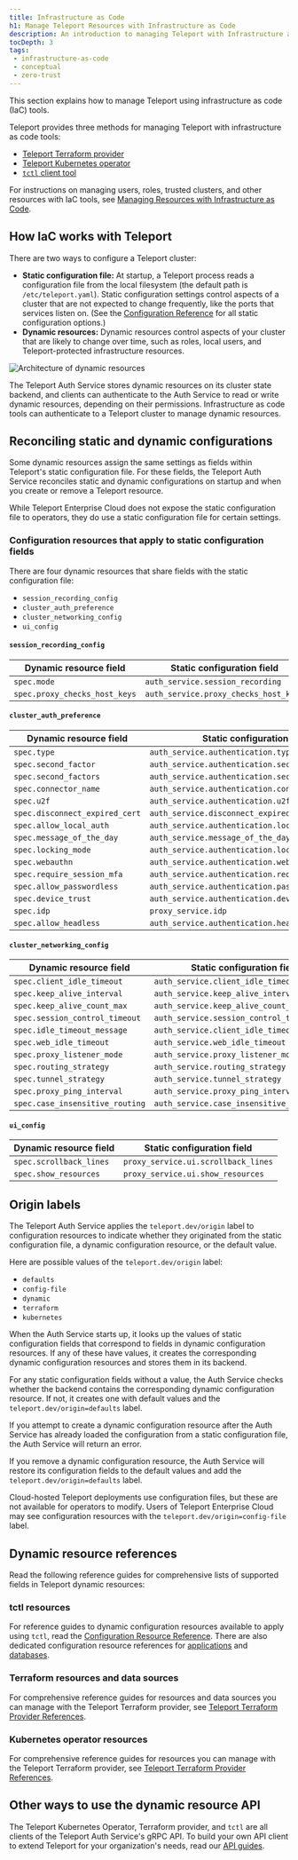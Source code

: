 ```yaml
---
title: Infrastructure as Code
h1: Manage Teleport Resources with Infrastructure as Code
description: An introduction to managing Teleport with Infrastructure as Code tools, including Terraform and Kubernetes resources.
tocDepth: 3
tags:
 - infrastructure-as-code
 - conceptual
 - zero-trust
---
```


This section explains how to manage Teleport using infrastructure as code (IaC)
tools.

Teleport provides three methods for managing Teleport with infrastructure as
code tools: 
- [Teleport Terraform provider](terraform-provider/terraform-provider.mdx)
- [Teleport Kubernetes operator](teleport-operator/teleport-operator.mdx)
- [`tctl` client tool](../../reference/cli/tctl.mdx)

For instructions on managing users, roles, trusted clusters, and other resources
with IaC tools, see [Managing Resources with Infrastructure as
Code](managing-resources/managing-resources.mdx).

## How IaC works with Teleport

There are two ways to configure a Teleport cluster:

- **Static configuration file:** At startup, a Teleport process reads a
  configuration file from the local filesystem (the default path is
  `/etc/teleport.yaml`). Static configuration settings control aspects of a
  cluster that are not expected to change frequently, like the ports that
  services listen on. (See the [Configuration
  Reference](../../reference/deployment/config.mdx) for all static configuration
  options.)
- **Dynamic resources:** Dynamic resources control aspects of your cluster that
  are likely to change over time, such as roles, local users, and
  Teleport-protected infrastructure resources.

![Architecture of dynamic resources](../../../img/dynamic-resources.png)

The Teleport Auth Service stores dynamic resources on its cluster state backend,
and clients can authenticate to the Auth Service to read or write dynamic
resources, depending on their permissions. Infrastructure as code tools can
authenticate to a Teleport cluster to manage dynamic resources.

## Reconciling static and dynamic configurations

Some dynamic resources assign the same settings as fields within
Teleport's static configuration file. For these fields, the Teleport Auth
Service reconciles static and dynamic configurations on startup and when you
create or remove a Teleport resource.

While Teleport Enterprise Cloud does not expose the static configuration file to
operators, they do use a static configuration file for certain settings.

### Configuration resources that apply to static configuration fields

There are four dynamic resources that share fields with the
static configuration file:

- `session_recording_config`
- `cluster_auth_preference`
- `cluster_networking_config`
- `ui_config`

#### `session_recording_config`

|Dynamic resource field|Static configuration field|
|---|---|
|`spec.mode`|`auth_service.session_recording`|
|`spec.proxy_checks_host_keys`|`auth_service.proxy_checks_host_keys`|

#### `cluster_auth_preference`

|Dynamic resource field|Static configuration field|
|---|---|
|`spec.type`|`auth_service.authentication.type`|
|`spec.second_factor`|`auth_service.authentication.second_factor`|
|`spec.second_factors`|`auth_service.authentication.second_factors`|
|`spec.connector_name`|`auth_service.authentication.connector_name`
|`spec.u2f`|`auth_service.authentication.u2f`|
|`spec.disconnect_expired_cert`|`auth_service.disconnect_expired_cert`|
|`spec.allow_local_auth`|`auth_service.authentication.local_auth`|
|`spec.message_of_the_day`|`auth_service.message_of_the_day`|
|`spec.locking_mode`|`auth_service.authentication.locking_mode`|
|`spec.webauthn`|`auth_service.authentication.webauthn`|
|`spec.require_session_mfa`|`auth_service.authentication.require_session_mfa`|
|`spec.allow_passwordless`|`auth_service.authentication.passwordless`|
|`spec.device_trust`|`auth_service.authentication.device_trust`|
|`spec.idp`|`proxy_service.idp`|
|`spec.allow_headless`|`auth_service.authentication.headless`|

#### `cluster_networking_config`

|Dynamic resource field|Static configuration field|
|---|---|
|`spec.client_idle_timeout`|`auth_service.client_idle_timeout`|
|`spec.keep_alive_interval`|`auth_service.keep_alive_interval`|
|`spec.keep_alive_count_max`|`auth_service.keep_alive_count_max`|
|`spec.session_control_timeout`|`auth_service.session_control_timeout`|
|`spec.idle_timeout_message`|`auth_service.client_idle_timeout_message`|
|`spec.web_idle_timeout`|`auth_service.web_idle_timeout`|
|`spec.proxy_listener_mode`|`auth_service.proxy_listener_mode`|
|`spec.routing_strategy`|`auth_service.routing_strategy`|
|`spec.tunnel_strategy`|`auth_service.tunnel_strategy`|
|`spec.proxy_ping_interval`|`auth_service.proxy_ping_interval`|
|`spec.case_insensitive_routing`|`auth_service.case_insensitive_routing`|

#### `ui_config`

| Dynamic resource field  | Static configuration field          |
| ----------------------- | ----------------------------------- |
| `spec.scrollback_lines` | `proxy_service.ui.scrollback_lines` |
| `spec.show_resources`   | `proxy_service.ui.show_resources`   |

## Origin labels

The Teleport Auth Service applies the `teleport.dev/origin` label to
configuration resources to indicate whether they originated from the static
configuration file, a dynamic configuration resource, or the default value.

Here are possible values of the `teleport.dev/origin` label:

- `defaults`
- `config-file`
- `dynamic`
- `terraform`
- `kubernetes`

When the Auth Service starts up, it looks up the values of static configuration
fields that correspond to fields in dynamic configuration resources. If any of
these have values, it creates the corresponding dynamic configuration resources
and stores them in its backend.

For any static configuration fields without a value, the Auth Service checks
whether the backend contains the corresponding dynamic configuration resource.
If not, it creates one with default values and the
`teleport.dev/origin=defaults` label.

If you attempt to create a dynamic configuration resource after the Auth Service
has already loaded the configuration from a static configuration file, the Auth
Service will return an error.

If you remove a dynamic configuration resource, the Auth Service will restore
its configuration fields to the default values and add the
`teleport.dev/origin=defaults` label.

<Admonition type="tip">

Cloud-hosted Teleport deployments use configuration files, but these are not
available for operators to modify. Users of Teleport Enterprise Cloud may see
configuration resources with the `teleport.dev/origin=config-file` label.

</Admonition>

## Dynamic resource references

Read the following reference guides for comprehensive lists of supported fields
in Teleport dynamic resources:

### tctl resources

For reference guides to dynamic configuration resources available to apply using
`tctl`, read the [Configuration Resource
Reference](../../reference/infrastructure-as-code/resources.mdx). There are also
dedicated configuration resource references for
[applications](../../reference/agent-services/application-access.mdx) and
[databases](../../reference/agent-services/database-access-reference/configuration.mdx).

### Terraform resources and data sources

For comprehensive reference guides for resources and data sources you can manage
with the Teleport Terraform provider, see [Teleport Terraform Provider
References](../../reference/infrastructure-as-code/terraform-provider/terraform-provider.mdx).

### Kubernetes operator resources 

For comprehensive reference guides for resources you can manage with the
Teleport Terraform provider, see [Teleport Terraform Provider
References](../../reference/infrastructure-as-code/operator-resources/operator-resources.mdx).

## Other ways to use the dynamic resource API

The Teleport Kubernetes Operator, Terraform provider, and `tctl` are all clients
of the Teleport Auth Service's gRPC API. To build your own API client to extend
Teleport for your organization's needs, read our [API
guides](../api/api.mdx).
